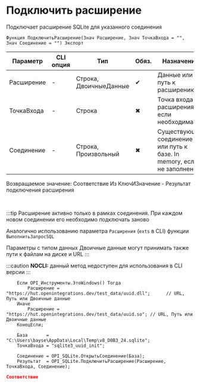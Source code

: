 ﻿---
sidebar_position: 5
description: Подключить расширение  и другие функции для работы с SQLite в Открытом пакете интеграций - бесплатной open-source библиотеке интеграций для 1С:Предприятие 8, OneScript и CLI
keywords: [1C, 1С, 1С:Предприятие, 1С:Предприятие 8.3, API, Интеграция, Сервисы, Обмен, OneScript, CLI, SQLite]
---


# Подключить расширение 
 Подключает расширение SQLite для указанного соединения



`Функция ПодключитьРасширение(Знач Расширение, Знач ТочкаВхода = "", Знач Соединение = "") Экспорт`

  | Параметр | CLI опция | Тип | Обяз. | Назначение |
  |-|-|-|-|-|
  | Расширение | - | Строка, ДвоичныеДанные | &#x2714; | Данные или путь к расширению |
  | ТочкаВхода | - | Строка | &#x2716; | Точка входа расширения, если необходима |
  | Соединение | - | Строка, Произвольный | &#x2716; | Существующее соединение или путь к базе. In memory, если не заполнено |

  
  Возвращаемое значение:   Соответствие Из КлючИЗначение - Результат подключения расширения

<br/>

:::tip
Расширение активно только в рамках соединения. При каждом новом соединении его необходимо подключать заново

Аналогично использованию параметра `Расширения` (`exts` в CLI) функции `ВыполнитьЗапросSQL`

Параметры с типом данных Двоичные данные могут принимать также пути к файлам на диске и URL
:::

:::caution
**NOCLI:** данный метод недоступен для использования в CLI версии
:::
<br/>



```bsl title="Пример использования для 1С:Предприятие/OneScript"
    Если OPI_Инструменты.ЭтоWindows() Тогда
        Расширение = "https://hut.openintegrations.dev/test_data/uuid.dll";      // URL, Путь или Двоичные данные
    Иначе
        Расширение = "https://hut.openintegrations.dev/test_data/uuid.so"; // URL, Путь или Двоичные данные
    КонецЕсли;

    База       = "C:\Users\bayse\AppData\Local\Temp\v8_D0B3_24.sqlite";
    ТочкаВхода = "sqlite3_uuid_init";

    Соединение = OPI_SQLite.ОткрытьСоединение(База);
    Результат  = OPI_SQLite.ПодключитьРасширение(Расширение, ТочкаВхода, Соединение);
```
    



```json title="Результат"
Соответствие
```
